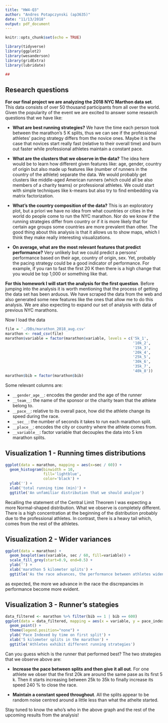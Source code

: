 ```yaml
---
title: "HW4-Q3"
author: "Andres Potapczynski (ap3635)"
date: "11/13/2018"
output: pdf_document
---
```


```r
knitr::opts_chunk$set(echo = TRUE)
```

```r
library(tidyverse)
library(ggplot2)
library(wesanderson)
library(gridExtra)
library(lubridate)
```

```r
## 
```

## Research questions

__For our final project we are analyzing the 2018 NYC Marthon data set__. This data consists of over 50 thousand participants from all over the world. Given the popularity of the event we are excited to answer some research questions that we have like:

* __What are best running strategies?__ We have the time each person took between the marathon's 5 K splits, thus we can see if the professional athletes' pacing strategy differs from the novice ones. Maybe it is the case that novices start really fast (relative to their overall time) and burn out faster while professional athletes maintain a constant pace.

* __What are the clusters that we observe in the data?__ The idea here would be to learn how different given features like: age, gender, country of origin but also made up features like (number of runners in the country of the athlete) separate the data. We would probably get clusters like middle-aged American runners (which could all be also members of a charity teams) or professional athletes. We could start with simple techniques like k-means but also try to find embedding via matrix factorization.

* __What's the country composition of the data?__ This is an exploratory plot, but a priori we have no idea from what countries or cities in the world do people come to run the NYC marathon. Nor do we know if the running strategies differ from country or if it is more likely that for certain age groups some countries are more prevalent than other. The good thing about this analysis is that it allows us to show maps, which I think they make really interesting visualizations.

* __On average, what are the most relevant features that predict performance?__ Very unlikely but we could predict a persons' performance based on their age, country of origin, sex. Yet, probably the pacing strategy could be a good indicator of performance. For example, if you ran to fast the first 20 K then there is a high change that you would be top 1,000 or something like that.

__For this homework I will start the analysis for the first question__. Before jumping into the analysis it is worth mentioning that the process of getting the data set has been arduous. We have scraped the data from the web and also generated some new features like the ones that allow me to do this analysis. We are also expecting to expand our set of analysis with data of previous NYC marathons.

Now I load the data

```r
file = './DBs/marathon_2018_aug.csv'
marathon <- read_csv(file)
marathon$variable = factor(marathon$variable, levels = c('5k_1',
                                                         '10k_2',
                                                         '15k_3',
                                                         '20k_4',
                                                         '25k_5',
                                                         '30k_6',
                                                         '35k_7',
                                                         '40k_8'))
marathon$bib = factor(marathon$bib)
```

Some relevant columns are:

* `__gender_age__`: encodes the gender and the age of the runner
* `__team__`: the name of the sponsor or the charity team that the athlete belong to.
* `__pace__`: relative to its overall pace, how did the athlete change its speed during the race.
* `__sec__`: the number of seconds it takes to run each marathon split.
* `__place__`: encodes the city or country where the athlete comes from.
* `__variable__`: factor variable that decouples the data into 5 km marathon splits.

## Visualization 1 - Running times distributions

```r
ggplot(data = marathon, mapping = aes(x=sec / 60)) +
  geom_histogram(binwidth = 10,
                 fill='lightblue',
                 color='black') +
  ylab('') +
  xlab('total running time (min)') + 
  ggtitle('An unfamiliar distribution that we should analyze')
```

Recalling the statement of the Central Limit Theorem I was expecting a more Normal-shaped distribution. What we observe is completely different. There is a high concentration at the beginning of the distribution probably due to the professional athletes. In contrast, there is a heavy tail which, comes from the rest of the athletes.

## Visualization 2 - Wider variances

```r
ggplot(data = marathon) +
  geom_boxplot(aes(variable, sec / 60, fill=variable)) + 
  scale_fill_grey(start=0.9, end=0.5) +
  ylab('') +
  xlab('marathon 5 kilometer splits') + 
  ggtitle('As the race advances, the performance between athletes widens')
```

as expected, the more we advance in the race the discrepancies in performance become more evident.

## Visualization 3 - Runner's stategies

```r
data_filtered <- marathon %>% filter(bib == 1 | bib == 600)
ggplot(data = data_filtered, mapping = aes(x = variable, y = pace_index, color=bib)) +
  geom_point() +
  theme(legend.position="none") +
  ylab('Pace Indexed by time on first split') +
  xlab('5 kilometer splits in the marathon') + 
  ggtitle('Athletes exhibit different running strategies')
```

Can you guess which is the runner that performed best? The two strategies that we observe above are:

* __Increase the pace between splits and then give it all out__. For one athlete we obser that the first 20k are around the same pase as its first 5 k. Then it starts increasing between 25k to 35k to finally increase its speed 240 % to close the race.

* __Maintain a constant speed throughout__.  All the splits appear to be random noise centred around a little less than what the athelte started.

Stay tuned to know the who's who in the above graph and the rest of the upcoming results from the analysis!
